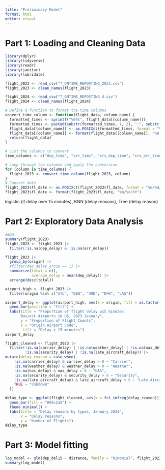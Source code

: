 ```yaml
---
title: "Preliminary Model"
format: html
editor: visual
---
```


# Part 1: Loading and Cleaning Data
```r
library(dplyr)
library(tidyverse)
library(readr)
library(janitor)
library(lubridate)
```

```r
flight_2023 <- read_csv("T_ONTIME_REPORTING_2023.csv")
flight_2023 <- clean_names(flight_2023)
```

```r
flight_2024 <- read_csv("T_ONTIME_REPORTING 4.csv")
flight_2024 <- clean_names(flight_2024)
```

```r
# Define a function to format the time columns
convert_time_column <- function(flight_data, column_name) {
  formatted_times <- sprintf("%04s", flight_data[[column_name]])
  formatted_times <- paste0(substr(formatted_times, 1, 2), ":", substr(formatted_times, 3, 4))
  flight_data[[column_name]] <- as.POSIXct(formatted_times, format = "%H:%M")
  flight_data[[column_name]] <- format(flight_data[[column_name]], "%H:%M")
  return(flight_data)
}

# List the columns to convert
time_columns <- c("dep_time", "arr_time", "crs_dep_time", "crs_arr_time") # Add more columns if necessary

# Loop through the columns and apply the conversion
for (column in time_columns) {
  flight_2023 <- convert_time_column(flight_2023, column)
}
# Convert date
flight_2023$fl_date <- as.POSIXct(flight_2023$fl_date, format = "%m/%d/%Y %I:%M:%S %p")
flight_2023$fl_date <- format(flight_2023$fl_date, "%m/%d/%Y")
```

logistic (if delay over 15 minutes), KNN (delay reasons), Tree (delay reason)

# Part 2: Exploratory Data Analysis
```r
#EDA
summary(flight_2023)
flight_2023 <- flight_2023 |> 
  filter(!is.na(dep_delay) & !is.na(arr_delay))

flight_2023 |> 
  group_by(origin) |>
  #filter(dep_delay_group == 1) |>
  summarize(total = n(),
            average_delay = mean(dep_delay)) |>
  arrange(desc(total))

airport_high <- flight_2023 |>
  filter(origin %in% c("ATL", "DEN", "ORD", "DFW", "LAS"))


```

```r
airport_delay <- ggplot(airport_high, aes(x = origin, fill = as.factor(dep_del15) )) +
  geom_bar(position = "fill") +
  labs(title = "Proportion of flight delay ≥15 minutes
       Busiest Airports in US, 2023 January",
       y = "Proportion of Flight Counts",
       x = "Origin Airport Code",
        fill = "Delay ≥ 15 minutes")
airport_delay
```

```r
flight_cleaned <- flight_2023 |>
  filter(!is.na(carrier_delay) | !is.na(weather_delay) | !is.na(nas_delay) | 
         !is.na(security_delay) | !is.na(late_aircraft_delay)) |>
mutate(delay_reason = case_when(
    !is.na(carrier_delay) & carrier_delay > 0 ~ "Carrier",
    !is.na(weather_delay) & weather_delay > 0 ~ "Weather",
    !is.na(nas_delay) & nas_delay > 0 ~ "NAS",
    !is.na(security_delay) & security_delay > 0 ~ "Security",
    !is.na(late_aircraft_delay) & late_aircraft_delay > 0 ~ "Late Aircraft",
    TRUE ~ "Unknown"
  )) 

delay_type <- ggplot(flight_cleaned, aes(x = fct_infreq(delay_reason)))+
  geom_bar(fill = "#66c2a5") +
  theme_minimal() +
  labs(title = "Delay reasons by types, January 2024",
       x = "Delay reasons",
       y = "Number of Flights") 
delay_type
```

# Part 3: Model fitting

```r
log_model <- glm(dep_del15 ~ distance, family = "binomial", flight_2023)
summary(log_model)
```


